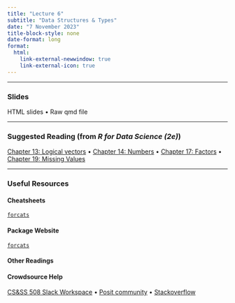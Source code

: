 ```yaml
---
title: "Lecture 6"
subtitle: "Data Structures & Types"
date: "7 November 2023"
title-block-style: none
date-format: long
format:
  html:
    link-external-newwindow: true
    link-external-icon: true
---
```

---

### Slides 

HTML slides • Raw qmd file

---

### Suggested Reading (from *R for Data Science (2e)*)

[Chapter 13: Logical vectors](https://r4ds.hadley.nz/logicals) •
[Chapter 14: Numbers](https://r4ds.hadley.nz/numbers) •
[Chapter 17: Factors](https://r4ds.hadley.nz/factors) •
[Chapter 19: Missing Values](https://r4ds.hadley.nz/missing-values)

---

### Useful Resources

#### Cheatsheets
[`forcats`](https://rstudio.github.io/cheatsheets/factors.pdf)

#### Package Website
[`forcats`](https://forcats.tidyverse.org/)

#### Other Readings

#### Crowdsource Help

[CS&SS 508 Slack Workspace](https://csss-508-fall-2023.slack.com/) • 
[Posit community](https://community.rstudio.com/) • 
[Stackoverflow](https://stackoverflow.com/)


